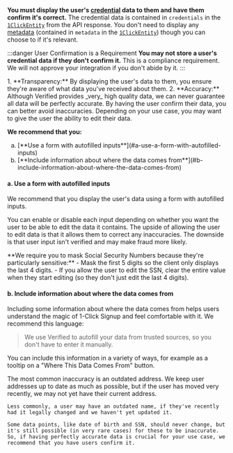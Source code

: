 
**You must display the user's [credential](/v2.0/data#credentials) data to them and have them confirm it's correct.** The credential data is contained in `credentials` in the [`1ClickEntity`](/v2.0/types#example-1clickentity) from the API response. You don't need to display any [metadata](/v2.0/data#metadata) (contained in `metadata` in the [`1ClickEntity`](/v2.0/types#example-1clickentity)) though you can choose to if it's relevant.

:::danger User Confirmation is a Requirement
**You may not store a user's credential data if they don't confirm it.** This is a compliance requirement. We will not approve your integration if you don't abide by it.
:::

<Admonition type="tip" title="Benefits of Doing This">
    1. **Transparency:** By displaying the user's data to them, you ensure they're aware of what data you've received about them.
    2. **Accuracy:** Although Verified provides _very_ high quality data, we can never guarantee all data will be perfectly accurate. By having the user confirm their data, you can better avoid inaccuracies. Depending on your use case, you may want to give the user the ability to edit their data.
</Admonition>

**We recommend that you:** 
<ol type="a">
    <li>[**Use a form with autofilled inputs**](#a-use-a-form-with-autofilled-inputs)</li>
    <li>[**Include information about where the data comes from**](#b-include-information-about-where-the-data-comes-from)</li>
</ol>

#### a. Use a form with autofilled inputs

We recommend that you display the user's data using a form with autofilled inputs. 

You can enable or disable each input depending on whether you want the user to be able to edit the data it contains. The upside of allowing the user to edit data is that it allows them to correct any inaccuracies. The downside is that user input isn't verified and may make fraud more likely.

<Admonition type="danger" title="Mask Social Security Numbers">
    **We require you to mask Social Security Numbers because they're particularly sensitive:**
    - Mask the first 5 digits so the client only displays the last 4 digits.
    - If you allow the user to edit the SSN, clear the entire value when they start editing (so they don't just edit the last 4 digits).
</Admonition>

#### b. Include information about where the data comes from

Including some information about where the data comes from helps users understand the magic of 1-Click Signup and feel comfortable with it. We recommend this language:
> We use Verified to autofill your data from trusted sources, so you don't have to enter it manually.

You can include this information in a variety of ways, for example as a tooltip on a "Where This Data Comes From" button.

<Admonition type="info" title="Possible Data Inaccuracies">
    The most common inaccuracy is an outdated address. We keep user addresses up to date as much as possible, but if the user has moved very recently, we may not yet have their current address.

    Less commonly, a user may have an outdated name, if they've recently had it legally changed and we haven't yet updated it.

    Some data points, like date of birth and SSN, should never change, but it's still possible (in very rare cases) for these to be inaccurate. So, if having perfectly accurate data is crucial for your use case, we recommend that you have users confirm it.
</Admonition>